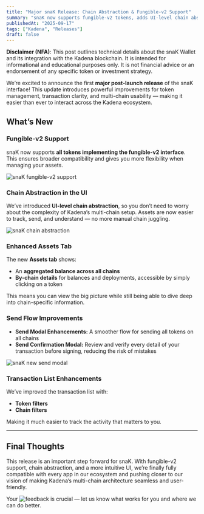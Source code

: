 ```yaml
---
title: "Major snaK Release: Chain Abstraction & Fungible-v2 Support"
summary: "snaK now supports fungible-v2 tokens, adds UI-level chain abstraction, and improves assets, send flow, and transaction filtering for a smoother multi-chain experience."
publishedAt: "2025-09-17"
tags: ["Kadena", "Releases"]
draft: false
---
```


<div className="disclaimer-box">

**Disclaimer (NFA)**: This post outlines technical details about the snaK Wallet and its integration with the Kadena blockchain. It is intended for informational and educational purposes only. It is not financial advice or an endorsement of any specific token or investment strategy.

</div>

<style jsx>{`
  .disclaimer-box {
    border-left: 4px solid #f0ad4e;
    background-color: rgba(240, 173, 78, 0.1);
    padding: 1rem;
    margin: 2rem 0;
    border-radius: 4px;
  }
`}</style>



We’re excited to announce the first **major post-launch release** of the snaK interface! This update introduces powerful improvements for token management, transaction clarity, and multi-chain usability — making it easier than ever to interact across the Kadena ecosystem.

## What’s New

### Fungible-v2 Support
snaK now supports **all tokens implementing the fungible-v2 interface**. This ensures broader compatibility and gives you more flexibility when managing your assets.

![snaK fungible-v2 support](/images/blog/snak-fung/fungible.png)

### Chain Abstraction in the UI
We’ve introduced **UI-level chain abstraction**, so you don’t need to worry about the complexity of Kadena’s multi-chain setup. Assets are now easier to track, send, and understand — no more manual chain juggling.

![snaK chain abstraction](/images/blog/snak-fung/chain-abs.png)

### Enhanced Assets Tab
The new **Assets tab** shows:
- An **aggregated balance across all chains**
- **By-chain details** for balances and deployments, accessible by simply clicking on a token

This means you can view the big picture while still being able to dive deep into chain-specific information.

### Send Flow Improvements
- **Send Modal Enhancements:** A smoother flow for sending all tokens on all chains
- **Send Confirmation Modal:** Review and verify every detail of your transaction before signing, reducing the risk of mistakes

![snaK new send modal](/images/blog/snak-fung/new-send.png)

### Transaction List Enhancements
We’ve improved the transaction list with:
- **Token filters**
- **Chain filters**

Making it much easier to track the activity that matters to you.

---

## Final Thoughts

This release is an important step forward for snaK. With fungible-v2 support, chain abstraction, and a more intuitive UI, we’re finally fully compatible with every app in our ecosystem and pushing closer to our vision of making Kadena’s multi-chain architecture seamless and user-friendly.

Your ![feedback](https://docs.google.com/forms/d/e/1FAIpQLSd3UH7aVuLBGs8vAjc_dK45tpAV61HZjPdztIoj0N54n14Jhw/viewform?usp=dialog) is crucial — let us know what works for you and where we can do better.
